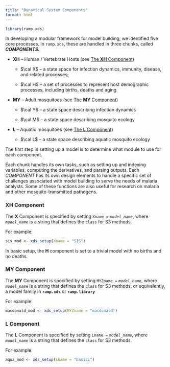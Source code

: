 ```yaml
---
title: "Dynamical System Components"
format: html
---
```


```r
library(ramp.xds)
```

In developing a modular framework for model building, we identified five core processes. 
In `ramp.xds`, these are handled in three chunks, called ***COMPONENTS.*** 

-   **XH** -- Human / Vertebrate Hosts (see [The **XH** Component](XHcomponent.qmd))

    -   $\cal X$ -- a state space for infection dynamics, immunity, disease, and related processes;

    -   $\cal H$ -- a set of processes to represent host demographic processes, including births, deaths and aging

-   **MY** -- Adult mosquitoes (see [The **MY** Component](MZ))

    -   $\cal Y$ -- a state space describing infection dynamics

    -   $\cal M$ -- a state space describing mosquito ecology

-   **L** -- Aquatic mosquitoes (see [The **L** Component](Lcomponent.qmd))

    -   $\cal L$ -- a state space describing aquatic mosquito ecology

The first step in setting up a model is to determine what module to use for each component. 

Each chunk handles its own tasks, such as setting up and indexing variables, computing the derivatives, and parsing outputs. 
Each *COMPONENT* has its own design elements to handle a specific set of challenges associated with model building to serve the needs of malaria analysts. 
Some of these functions are also useful for research on malaria and other mosquito-transmitted pathogens. 


### **XH** Component

The **X** Component is specified by setting `Xname =` *`model_name`*, where *`model_name`* is a string that defines the `class` for S3 methods.

For example:

```r
sis_mod <- xds_setup(Xname = "SIS")
```

In basic setup, the **H** component is set to a trivial model with no births and no deaths. 

### **MY** Component

The **MY** Component is specified by setting `MYZname =` *`model_name`*, where *`model_name`* is a string that defines the `class` for S3 methods, or equivalently, a model family in **`ramp.xds`** or **`ramp.library`**

For example:

```r
macdonald_mod <- xds_setup(MYZname = "macdonald")
```

### **L** Component

The **L** Component is specified by setting `Lname =` *`model_name`*, where *`model_name`* is a string that defines the `class` for S3 methods.

For example:

```r
aqua_mod <- xds_setup(Lname = "basicL")
```
